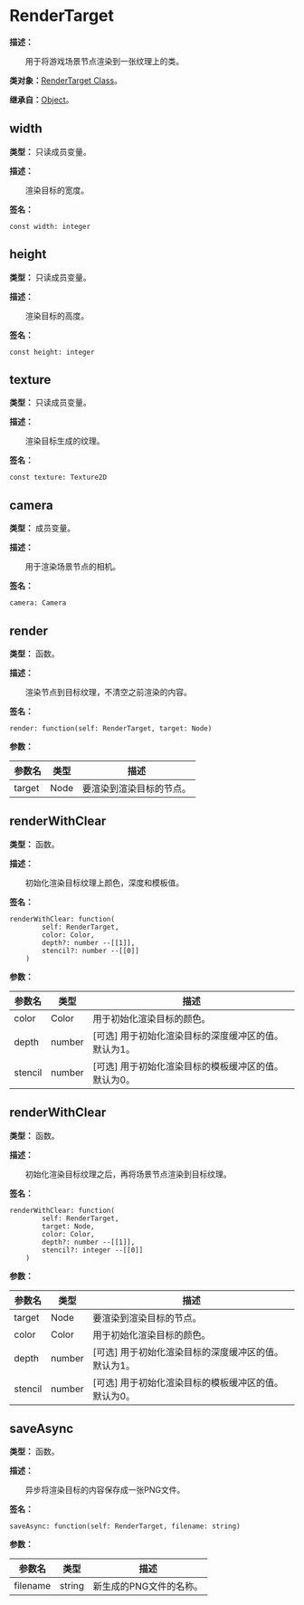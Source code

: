 
# RenderTarget

**描述：**

&emsp;&emsp;用于将游戏场景节点渲染到一张纹理上的类。

**类对象：**[RenderTarget Class](/docs/api/Class%20Object/RenderTarget)。

**继承自：**[Object](/docs/api/Class/Object)。

## width

**类型：** 只读成员变量。

**描述：**

&emsp;&emsp;渲染目标的宽度。

**签名：**
```tl
const width: integer
```

## height

**类型：** 只读成员变量。

**描述：**

&emsp;&emsp;渲染目标的高度。

**签名：**
```tl
const height: integer
```

## texture

**类型：** 只读成员变量。

**描述：**

&emsp;&emsp;渲染目标生成的纹理。

**签名：**
```tl
const texture: Texture2D
```

## camera

**类型：** 成员变量。

**描述：**

&emsp;&emsp;用于渲染场景节点的相机。

**签名：**
```tl
camera: Camera
```

## render

**类型：** 函数。

**描述：**

&emsp;&emsp;渲染节点到目标纹理，不清空之前渲染的内容。

**签名：**
```tl
render: function(self: RenderTarget, target: Node)
```

**参数：**

| 参数名 | 类型 | 描述 |
| --- | --- | --- |
| target | Node | 要渲染到渲染目标的节点。 |

## renderWithClear

**类型：** 函数。

**描述：**

&emsp;&emsp;初始化渲染目标纹理上颜色，深度和模板值。

**签名：**
```tl
renderWithClear: function(
		self: RenderTarget,
		color: Color,
		depth?: number --[[1]],
		stencil?: number --[[0]]
	)
```

**参数：**

| 参数名 | 类型 | 描述 |
| --- | --- | --- |
| color | Color | 用于初始化渲染目标的颜色。 |
| depth | number | [可选] 用于初始化渲染目标的深度缓冲区的值。默认为1。 |
| stencil | number | [可选] 用于初始化渲染目标的模板缓冲区的值。默认为0。 |

## renderWithClear

**类型：** 函数。

**描述：**

&emsp;&emsp;初始化渲染目标纹理之后，再将场景节点渲染到目标纹理。

**签名：**
```tl
renderWithClear: function(
		self: RenderTarget,
		target: Node,
		color: Color,
		depth?: number --[[1]],
		stencil?: integer --[[0]]
	)
```

**参数：**

| 参数名 | 类型 | 描述 |
| --- | --- | --- |
| target | Node | 要渲染到渲染目标的节点。 |
| color | Color | 用于初始化渲染目标的颜色。 |
| depth | number | [可选] 用于初始化渲染目标的深度缓冲区的值。默认为1。 |
| stencil | number | [可选] 用于初始化渲染目标的模板缓冲区的值。默认为0。 |

## saveAsync

**类型：** 函数。

**描述：**

&emsp;&emsp;异步将渲染目标的内容保存成一张PNG文件。

**签名：**
```tl
saveAsync: function(self: RenderTarget, filename: string)
```

**参数：**

| 参数名 | 类型 | 描述 |
| --- | --- | --- |
| filename | string | 新生成的PNG文件的名称。 |